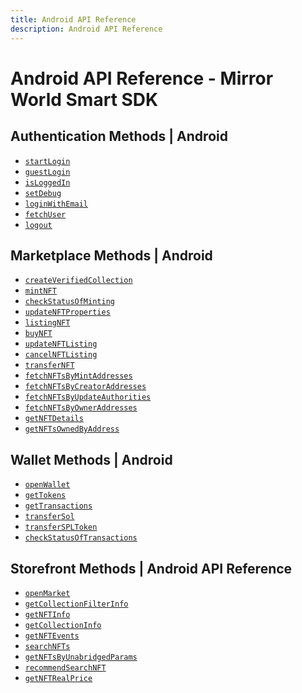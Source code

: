 ```yaml
---
title: Android API Reference
description: Android API Reference
---
```


# Android API Reference - Mirror World Smart SDK

## Authentication Methods | Android
- [`startLogin`](/api-reference/android/authentication/startLogin)
- [`guestLogin`](/api-reference/android/authentication/guestLogin)
- [`isLoggedIn`](/api-reference/android/authentication/isLoggedIn)
- [`setDebug`](/api-reference/android/authentication/setDebug)
- [`loginWithEmail`](/api-reference/android/authentication/loginWithEmail)
- [`fetchUser`](/api-reference/android/authentication/fetchUser)
- [`logout`](/api-reference/android/authentication/logout)

## Marketplace Methods | Android
- [`createVerifiedCollection`](/api-reference/android/marketplace/createVerifiedCollection)
- [`mintNFT`](/api-reference/android/marketplace/mintNFT)
- [`checkStatusOfMinting`](/api-reference/android/marketplace/checkStatusOfMinting)
- [`updateNFTProperties`](/api-reference/android/marketplace/updateNFTProperties)
- [`listingNFT`](/api-reference/android/marketplace/listingNFT)
- [`buyNFT`](/api-reference/android/marketplace/buyNFT)
- [`updateNFTListing`](/api-reference/android/marketplace/updateNFTListing)
- [`cancelNFTListing`](/api-reference/android/marketplace/cancelNFTListing)
- [`transferNFT`](/api-reference/android/marketplace/transferNFT)
- [`fetchNFTsByMintAddresses`](/api-reference/android/marketplace/fetchNFTsByMintAddresses)
- [`fetchNFTsByCreatorAddresses`](/api-reference/android/marketplace/fetchNFTsByCreatorAddresses)
- [`fetchNFTsByUpdateAuthorities`](/api-reference/android/marketplace/fetchNFTsByUpdateAuthorities)
- [`fetchNFTsByOwnerAddresses`](/api-reference/android/marketplace/fetchNFTsByOwnerAddresses)
- [`getNFTDetails`](/api-reference/android/marketplace/getNFTDetails)
- [`getNFTsOwnedByAddress`](/api-reference/android/marketplace/getNFTsOwnedByAddress)

## Wallet Methods | Android
- [`openWallet`](/api-reference/android/wallet/openWallet)
- [`getTokens`](/api-reference/android/wallet/getTokens)
- [`getTransactions`](/api-reference/android/wallet/getTransactions)
- [`transferSol`](/api-reference/android/wallet/transferSol)
- [`transferSPLToken`](/api-reference/android/wallet/transferSPLToken)
- [`checkStatusOfTransactions`](/api-reference/android/wallet/checkStatusOfTransactions)

## Storefront Methods | Android API Reference

- [`openMarket`](/api-reference/android/storefront/openMarket)
- [`getCollectionFilterInfo`](/api-reference/android/storefront/getCollectionFilterInfo)
- [`getNFTInfo`](/api-reference/android/storefront/getNFTInfo)
- [`getCollectionInfo`](/api-reference/android/storefront/getCollectionInfo)
- [`getNFTEvents`](/api-reference/android/storefront/getNFTEvents)
- [`searchNFTs`](/api-reference/android/storefront/searchNFTs)
- [`getNFTsByUnabridgedParams`](/api-reference/android/storefront/getNFTsByUnabridgedParams)
- [`recommendSearchNFT`](/api-reference/android/storefront/recommendSearchNFT)
- [`getNFTRealPrice`](/api-reference/android/storefront/getNFTRealPrice)

